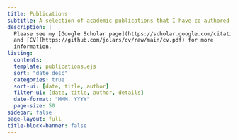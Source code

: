 ```yaml
---
title: Publications
subtitle: A selection of academic publications that I have co-authored
description: |
  Please see my [Google Scholar page](https://scholar.google.com/citations?user=DCJvywYAAAAJ)
  and [CV](https://github.com/jolars/cv/raw/main/cv.pdf) for more
  information.
listing:
  contents: .
  template: publications.ejs
  sort: "date desc"
  categories: true
  sort-ui: [date, title, author]
  filter-ui: [date, title, author, details]
  date-format: "MMM. YYYY"
  page-size: 50
sidebar: false
page-layout: full
title-block-banner: false
---
```


